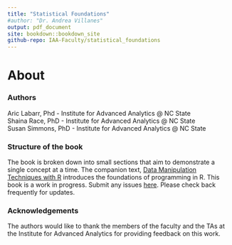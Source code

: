 ```yaml
--- 
title: "Statistical Foundations"
#author: "Dr. Andrea Villanes"
output: pdf_document
site: bookdown::bookdown_site
github-repo: IAA-Faculty/statistical_foundations
---
```


# About {-}

### Authors {-}

Aric Labarr, Phd - Institute for Advanced Analytics @ NC State\
Shaina Race, PhD - Institute for Advanced Analytics @ NC State\
Susan Simmons, PhD - Institute for Advanced Analytics @ NC State\

### Structure of the book {-}

The book is broken down into small sections that aim to demonstrate a single concept at a time. The companion text, [Data Manipulation Techniques with R](https://andreavillanes.github.io/R_Data_Manipulation_Techniques/) introduces the foundations of programming in R. This book is a work in progress. Submit any issues  [here](https://https://github.com/IAA-Faculty/statistical_foundations/issues). Please check back frequently for updates. 


### Acknowledgements {.unnumbered}

The authors would like to thank the members of the faculty and the TAs at the Institute for Advanced Analytics for providing feedback on this work.